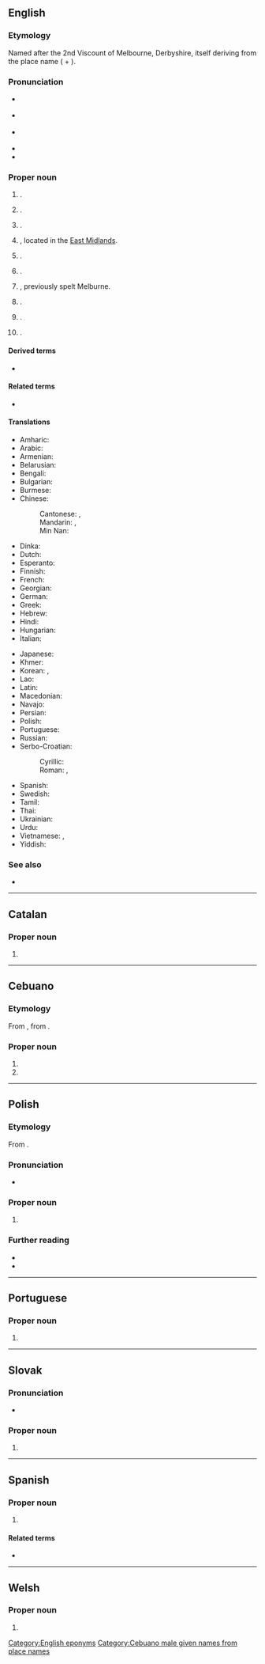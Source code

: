 ==English==
{{wikipedia}}
{{slim-wikipedia|Melbourne (disambiguation)}}

===Etymology===
Named after the 2nd Viscount of Melbourne, Derbyshire, itself deriving from the {{cog|ang|-}} place name {{m|ang|Mileburne}} ({{cog|ang|mylen||mill}} + {{m|ang|burne||stream}}).

===Pronunciation===
* {{a|AusE}} {{IPA|en|/ˈmelbn̩/|/ˈmælbn̩/|/ˈmɛl.bən/|qual3=city in Victoria}}
* {{a|UK}} {{IPA|en|/ˈmɛl.bən/|/ˈmɛl.bɔːn/|qual2=Derbyshire town}}
* {{a|US}} {{IPA|en|/ˈmɛl.bɚn/}}
* {{audio|en|En-au-Melbourne.oga|Audio (AU)}}
* {{hyphenation|en|Mel|bourne}}

===Proper noun===
{{en-proper noun}}

# {{place|en|capital city|s/Victoria|c/Australia|;|former capital|c/Australia}}.
# {{place|en|community|in the|distmun/Municipality of the District of Yarmouth|p/Nova Scotia|c/Canada}}.
# {{place|en|township municipality|rcomun/Le Val-Saint-François|p/Quebec|c/Canada}}.
# {{place|en|market town/and/civil parish|lgdist/South Derbyshire|co/Derbyshire|cc/England}}, located in the [[East Midlands]].
# {{place|en|village/and/civil parish|co/East Riding of Yorkshire|cc/England}}.
# {{place|en|small city/county seat|co/Izard County|s/Arkansas|c/USA}}.
# {{place|en|unincorporated community|co/Mendocino County|s/California|c/USA}}, previously spelt Melburne.
# {{place|en|city|co/Brevard County|s/Florida|c/USA}}.
# {{place|en|small city|co/Marshall County|s/Iowa|c/USA}}.
# {{place|en|tiny home rule city|co/Campbell County|s/Kentucky|c/USA}}.

====Derived terms====
* {{l|en|Melba}}

====Related terms====
* {{l|en|Melburnian}}

====Translations====
{{trans-top|city in Australia}}
* Amharic: {{t|am|መልበርን}}
* Arabic: {{t|ar|مِلْبُورْن|f|tr=melborn}}
* Armenian: {{t|hy|Մելբուռն}}
* Belarusian: {{t|be|Ме́льбурн|m}}
* Bengali: {{t|bn|মেলবোর্ন}}
* Bulgarian: {{t|bg|Ме́лбърн|m}}
* Burmese: {{t|my|မဲလ်ဘုန်း}}
* Chinese:
*: Cantonese: {{t|yue|墨爾本}}, {{t|yue|墨尔本|tr=mak6 ji5 bun2}}
*: Mandarin: {{t+|cmn|墨爾本}}, {{t+|cmn|墨尔本|tr=Mò'ěrběn}}
*: Min Nan: {{t-needed|nan}}
* Dinka: {{t-needed|din}}
* Dutch: {{t+|nl|Melbourne|n}}
* Esperanto: {{t|eo|Melburno}}
* Finnish: {{t|fi|Melbourne}}
* French: {{t+|fr|Melbourne|f}}
* Georgian: {{t|ka|მელბურნი}}
* German: {{t+|de|Melbourne|n}}
* Greek: {{t|el|Μελβούρνη|f}}
* Hebrew: {{t|he|מֶלְבּוֹרְן|f|tr=melburn}}
* Hindi: {{t|hi|मेलबॉर्न|m}}
* Hungarian: {{t+|hu|Melbourne}}
* Italian: {{t+|it|Melbourne|m}}
{{trans-mid}}
* Japanese: {{t|ja|メルボルン|tr=Meruborun}}
* Khmer: {{t|km|ម៉ែលប៊ន}}
* Korean: {{t+|ko|^멜버른}}, {{t|ko|^멜번}}
* Lao: {{t|lo|ເມລເບີນ}}
* Latin: {{t|la|Melburnia|f}}
* Macedonian: {{t|mk|Мелбурн|m}}
* Navajo: {{t|nv|Meelbonii}}
* Persian: {{t|fa|ملبورن|tr=melborn}}
* Polish: {{t+|pl|Melbourne|n}}
* Portuguese: {{t|pt|Melbourne|f}}
* Russian: {{t+|ru|Ме́льбурн|m}}
* Serbo-Croatian:
*: Cyrillic: {{t|sh|Мелбурн|m}}
*: Roman: {{t|sh|Melburn|m}}, {{t+|sh|Melbourne}}
* Spanish: {{t+|es|Melbourne|m}}
* Swedish: {{t|sv|Melbourne|n}}
* Tamil: {{t|ta|மெல்பேர்ண்}}
* Thai: {{t|th|เมลเบิร์น}}
* Ukrainian: {{t|uk|Ме́льбурн|m}}
* Urdu: {{t|ur|ملبورن|m|tr=melborn}}
* Vietnamese: {{t|vi|Miêu Bìn}}, {{t|vi|Mai Bình}}
* Yiddish: {{t|yi|מעלבאָרן|n}}
{{trans-bottom}}

===See also===
* {{l|en|Melbourn}}

[[Category:English eponyms]]

----

==Catalan==

===Proper noun===
{{ca-proper noun}}

# {{place|ca|capital city|s/Victoria|c/Australia|t1=Melbourne}}

----

==Cebuano==

===Etymology===
From {{der|ceb|en|Melbourne}}, from {{der|ceb|ang|-}}.

===Proper noun===
{{head|ceb|noun}}

# {{given name|ceb|male|from=English|A=a}}
# {{place|ceb|capital city|s/Victoria|c/Australia|t1=Melbourne}}

[[Category:Cebuano male given names from place names]]

----

==Polish==
{{wp|lang=pl}}

===Etymology===
From {{bor|pl|en|Melbourne}}.

===Pronunciation===
* {{pl-IPA|melbern}}

===Proper noun===
{{pl-proper noun|n|indecl=yes}}

# {{place|pl|capital city|s/Victoria|c/Australia|t1=Melbourne}}

===Further reading===
* {{R:pl:WSJP}}
* {{R:PWN}}

{{c|pl|Exonyms}}

----

==Portuguese==

===Proper noun===
{{pt-proper noun|f}}

# {{place|pt|capital city|s/Victoria|c/Australia|t1=Melbourne}}

----

==Slovak==

===Pronunciation===
* {{sk-IPA|Melbörn}}

===Proper noun===
{{sk-proper noun|m|gen=Melbournu|decl=dub}}

# {{place|sk|capital|s/Victoria|c/Australia|t=Melbourne}}

----

==Spanish==
{{wikipedia|lang=es}}

===Proper noun===
{{es-proper noun|m}}

# {{place|es|capital city|s/Victoria|c/Australia|t1=Melbourne}}

====Related terms====
* {{l|es|melburniano}}

----

==Welsh==

===Proper noun===
{{head|cy|proper noun}}

# {{place|cy|capital|s/Victoria|c/Australia|t=Melbourne}}